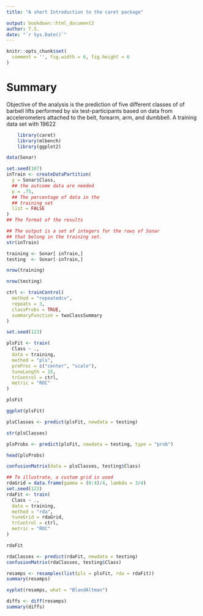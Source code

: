 ```yaml
---
title: "A short Introduction to the caret package" 

output: bookdown::html_document2
author: T.S.
date: "`r Sys.Date()`"
---
```


```r
knitr::opts_chunk$set(
  comment = '', fig.width = 6, fig.height = 6
)
```

# Summary

Objective of the analysis is the prediction of five different classes of of barbell lifts performed by six test-participants based on data from accelerometers attached to the belt, forearm, arm, and dumbbell. A training data set with 19622  

```r
    library(caret)
    library(mlbench)
    library(ggplot2)
```

```r

data(Sonar)

set.seed(107)
inTrain <- createDataPartition(
  y = Sonar$Class,
  ## the outcome data are needed
  p = .75,
  ## The percentage of data in the
  ## training set
  list = FALSE
)
## The format of the results

## The output is a set of integers for the rows of Sonar
## that belong in the training set.
str(inTrain)

training <- Sonar[ inTrain,]
testing  <- Sonar[-inTrain,]

nrow(training)

nrow(testing)


```

```r

ctrl <- trainControl(
  method = "repeatedcv", 
  repeats = 3,
  classProbs = TRUE, 
  summaryFunction = twoClassSummary
)

set.seed(123)

plsFit <- train(
  Class ~ .,
  data = training,
  method = "pls",
  preProc = c("center", "scale"),
  tuneLength = 15,
  trControl = ctrl,
  metric = "ROC"
)

plsFit

ggplot(plsFit)

```

```r

plsClasses <- predict(plsFit, newdata = testing)

str(plsClasses)

plsProbs <- predict(plsFit, newdata = testing, type = "prob")

head(plsProbs)

confusionMatrix(data = plsClasses, testing$Class)

```

```r

## To illustrate, a custom grid is used
rdaGrid = data.frame(gamma = (0:4)/4, lambda = 3/4)
set.seed(123)
rdaFit <- train(
  Class ~ .,
  data = training,
  method = "rda",
  tuneGrid = rdaGrid,
  trControl = ctrl,
  metric = "ROC"
)

rdaFit

rdaClasses <- predict(rdaFit, newdata = testing)
confusionMatrix(rdaClasses, testing$Class)

resamps <- resamples(list(pls = plsFit, rda = rdaFit))
summary(resamps)

xyplot(resamps, what = "BlandAltman")

diffs <- diff(resamps)
summary(diffs)

```